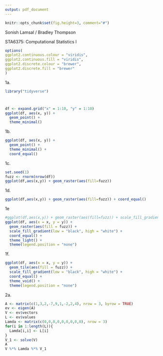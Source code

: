 ```yaml
---
output: pdf_document
---
```



```r
knitr::opts_chunk$set(fig.height=3, comment="#")
```



Sonish Lamsal / Bradley Thompson

STA6375: Computational Statistics I

\begin{center}
Homework 3
\end{center}

```r
options(
ggplot2.continuous.colour = "viridis",
ggplot2.continuous.fill = "viridis",
ggplot2.discrete.colour = "brewer",
ggplot2.discrete.fill = "brewer"
)
```


1a.

```r
library("tidyverse")



df <- expand.grid("x" = 1:10, "y" = 1:10) 
ggplot(df, aes(x, y)) +
  geom_point() +
  theme_minimal()

```

1b. 

```r
ggplot(df, aes(x, y)) +
  geom_point() +
  theme_minimal() +
  coord_equal()
```


1c.
```r
set.seed(1)
fuzz <- rnorm(nrow(df))
ggplot(df,aes(x,y)) + geom_raster(aes(fill=fuzz))
```

1d.
```r
ggplot(df,aes(x,y)) + geom_raster(aes(fill=fuzz)) + coord_equal()
```

1e
```r
#ggplot(df,aes(x,y)) + geom_raster(aes(fill=fuzz)) + scale_fill_gradient2(low="white", high="black") coord_equal() +theme_light()
ggplot(df, aes(x = x, y = y)) +
  geom_raster(aes(fill = fuzz)) + 
  scale_fill_gradient(low = "black", high = "white") + 
  coord_equal() + 
  theme_light() +
  theme(legend.position = "none")

```

1f.
```r
ggplot(df, aes(x = x, y = y)) +
  geom_tile(aes(fill = fuzz)) + 
  scale_fill_gradient(low = "black", high = "white") + 
  coord_equal() + 
  theme_void() +
  theme(legend.position = "none")
```

2a.
```r
A <- matrix(c(1,3,2,-7,9,1,-2,2,4), nrow = 3, byrow = TRUE)
ev <- eigen(A)
V <- ev$vectors
L <- ev$values
Lamda <- matrix(c(0,0,0,0,0,0,0,0,0), nrow = 3)
for(i in 1:length(L)){
  Lamda[i,i] <- L[i]
}
V_1 <- solve(V)
A
V %*% Lamda %*% V_1

```





